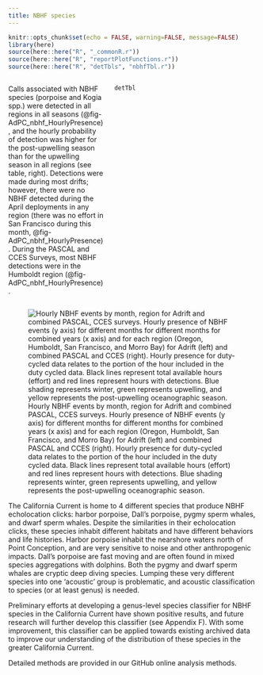```yaml
---
title: NBHF species
---
```

```r
knitr::opts_chunk$set(echo = FALSE, warning=FALSE, message=FALSE)
library(here)
source(here::here("R", "_commonR.r"))
source(here::here("R", "reportPlotFunctions.r"))
source(here::here("R", "detTbls", "nbhfTbl.r"))

```
::: columns
::: {.column width="40%"}

Calls associated with NBHF species (porpoise and Kogia spp.) were detected in all regions in all seasons (@fig-AdPC_nbhf_HourlyPresence), and the hourly probability of detection was higher for the post-upwelling season than for the upwelling season in all regions (see table, right). Detections were made during most drifts; however, there were no NBHF detected during the April deployments in any region (there was no effort in San Francisco during this month, @fig-AdPC_nbhf_HourlyPresence). During the PASCAL and CCES Surveys, most NBHF detections were in the Humboldt region (@fig-AdPC_nbhf_HourlyPresence).
:::

::: {.column width="60%"}

```r

detTbl
```
:::
:::


![Hourly NBHF events by month, region for Adrift and combined PASCAL, CCES surveys. Hourly presence of NBHF events (y axis) for different months for different months for combined years (x axis) and for each region (Oregon, Humboldt, San Francisco, and Morro Bay) for Adrift (left) and combined PASCAL and CCES (right). Hourly presence for duty-cycled data relates to the portion of the hour included in the duty cycled data. Black lines represent total available hours (effort) and red lines represent hours with detections. Blue shading represents winter, green represents upwelling, and yellow represents the post-upwelling oceanographic season.](/figs/AdPC_nbhf_HourlyPresence.png){#fig-AdPC_nbhf_HourlyPresence fig-alt="Hourly presence of narrow band high frequency (NBHF) species detected during the Adrift study (left graph) and the combined PASCAL/CCES surveys (right graph). Detections in Oregon are shown in the top graphs, then Humboldt, San Francisco, and Morro Bay at the bottom. The number of hours is provided on the x-axis, and the date on the y-axis, with seasons shaded in blue for winter, green for upwelling, and yellow for the post-upwelling season. Effort is outlined with a black line, and hours of effort with detections are highlighted in red. Detection of NBHF varied by drift for Adrift surveys, and detections during PASCAL/CCES were greater in Humboldt and San Francisco."}

The California Current is home to 4 different species that produce NBHF echolocation clicks: harbor porpoise, Dall’s porpoise, pygmy sperm whales, and dwarf sperm whales. Despite the similarities in their echolocation clicks, these species inhabit different habitats and have different behaviors and life histories. Harbor porpoise inhabit the nearshore waters north of Point Conception, and are very sensitive to noise and other anthropogenic impacts. Dall’s porpoise are fast moving and are often found in mixed species aggregations with dolphins. Both the pygmy and dwarf sperm whales are cryptic deep diving species. Lumping these very different species into one ‘acoustic’ group is problematic, and acoustic classification to species (or at least genus) is needed.

Preliminary efforts at developing a genus-level species classifier for NBHF species in the California Current have shown positive results, and future research will further develop this classifier (see Appendix F). With some improvement, this classifier can be applied towards existing archived data to improve our understanding of the distribution of these species in the greater California Current.

Detailed methods are provided in our GitHub online analysis methods.
